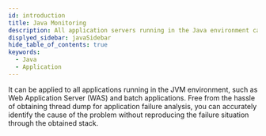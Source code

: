 ```yaml
---
id: introduction
title: Java Monitoring
description: All application servers running in the Java environment can be monitored. This document page is used to introduce Java monitoring products.
displyed_sidebar: javaSidebar
hide_table_of_contents: true
keywords:
  - Java
  - Application
---
```


It can be applied to all applications running in the JVM environment, such as Web Application Server (WAS) and batch applications. Free from the hassle of obtaining thread dump for application failure analysis, you can accurately identify the cause of the problem without reproducing the failure situation through the obtained stack.


<Apmcommonintro />
